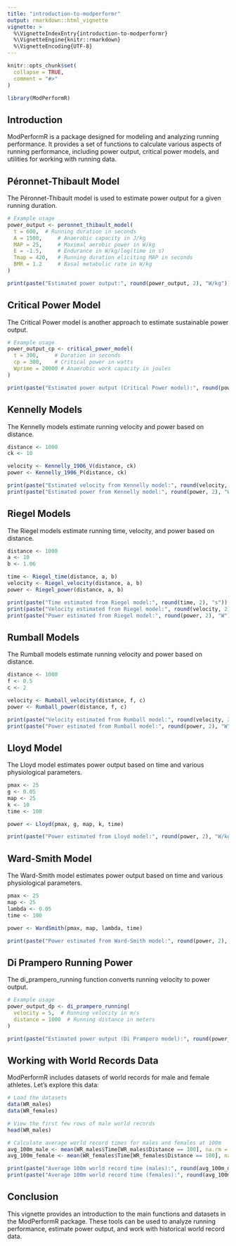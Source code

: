 ```yaml
---
title: "introduction-to-modperformr"
output: rmarkdown::html_vignette
vignette: >
  %\VignetteIndexEntry{introduction-to-modperformr}
  %\VignetteEngine{knitr::rmarkdown}
  %\VignetteEncoding{UTF-8}
---
```


```r
knitr::opts_chunk$set(
  collapse = TRUE,
  comment = "#>"
)
```

```r
library(ModPerformR)
```

## Introduction
ModPerformR is a package designed for modeling and analyzing running performance. It provides a set of functions to calculate various aspects of running performance, including power output, critical power models, and utilities for working with running data.

## Péronnet-Thibault Model
The Péronnet-Thibault model is used to estimate power output for a given running duration.

```r
# Example usage
power_output <- peronnet_thibault_model(
  t = 600,  # Running duration in seconds
  A = 1500,     # Anaerobic capacity in J/kg
  MAP = 25,     # Maximal aerobic power in W/kg
  E = -1.5,     # Endurance in W/kg/log(time in s)
  Tmap = 420,   # Running duration eliciting MAP in seconds
  BMR = 1.2     # Basal metabolic rate in W/kg
)

print(paste("Estimated power output:", round(power_output, 2), "W/kg"))

```

## Critical Power Model

The Critical Power model is another approach to estimate sustainable power output.

```r
# Example usage
power_output_cp <- critical_power_model(
  t = 300,     # Duration in seconds
  cp = 300,    # Critical power in watts
  Wprime = 20000 # Anaerobic work capacity in joules
)

print(paste("Estimated power output (Critical Power model):", round(power_output_cp, 2), "W"))

```

## Kennelly Models

The Kennelly models estimate running velocity and power based on distance.

```r
distance <- 1000
ck <- 10

velocity <- Kennelly_1906_V(distance, ck)
power <- Kennelly_1906_P(distance, ck)

print(paste("Estimated velocity from Kennelly model:", round(velocity, 2), "m/s"))
print(paste("Estimated power from Kennelly model:", round(power, 2), "W"))

```

## Riegel Models
The Riegel models estimate running time, velocity, and power based on distance.

```r
distance <- 1000
a <- 10
b <- 1.06

time <- Riegel_time(distance, a, b)
velocity <- Riegel_velocity(distance, a, b)
power <- Riegel_power(distance, a, b)

print(paste("Time estimated from Riegel model:", round(time, 2), "s"))
print(paste("Velocity estimated from Riegel model:", round(velocity, 2), "m/s"))
print(paste("Power estimated from Riegel model:", round(power, 2), "W"))

```

## Rumball Models
The Rumball models estimate running velocity and power based on distance.

```r
distance <- 1000
f <- 0.5
c <- 2

velocity <- Rumball_velocity(distance, f, c)
power <- Rumball_power(distance, f, c)

print(paste("Velocity estimated from Rumball model:", round(velocity, 2), "m/s"))
print(paste("Power estimated from Rumball model:", round(power, 2), "W"))

```

## Lloyd Model
The Lloyd model estimates power output based on time and various physiological parameters.

```r
pmax <- 25
g <- 0.05
map <- 25
k <- 10
time <- 100

power <- Lloyd(pmax, g, map, k, time)

print(paste("Power estimated from Lloyd model:", round(power, 2), "W/kg"))

```


## Ward-Smith Model
The Ward-Smith model estimates power output based on time and various physiological parameters.

```r
pmax <- 25
map <- 25
lambda <- 0.05
time <- 100

power <- WardSmith(pmax, map, lambda, time)

print(paste("Power estimated from Ward-Smith model:", round(power, 2), "W/kg"))

```


## Di Prampero Running Power
The di_prampero_running function converts running velocity to power output.

```r
# Example usage
power_output_dp <- di_prampero_running(
  velocity = 5,  # Running velocity in m/s
  distance = 1000  # Running distance in meters
)

print(paste("Estimated power output (Di Prampero model):", round(power_output_dp, 2), "W"))

```

## Working with World Records Data
ModPerformR includes datasets of world records for male and female athletes. Let's explore this data:

```r
# Load the datasets
data(WR_males)
data(WR_females)

# View the first few rows of male world records
head(WR_males)

# Calculate average world record times for males and females at 100m
avg_100m_male <- mean(WR_males$Time[WR_males$Distance == 100], na.rm = TRUE)
avg_100m_female <- mean(WR_females$Time[WR_females$Distance == 100], na.rm = TRUE)

print(paste("Average 100m world record time (males):", round(avg_100m_male, 2), "seconds"))
print(paste("Average 100m world record time (females):", round(avg_100m_female, 2), "seconds"))

```

## Conclusion

This vignette provides an introduction to the main functions and datasets in the ModPerformR package. These tools can be used to analyze running performance, estimate power output, and work with historical world record data.

